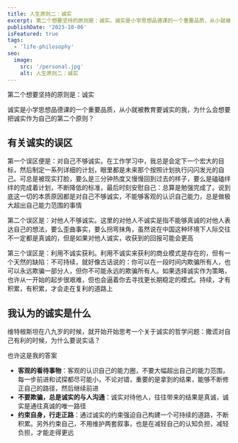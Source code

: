```yaml
---
title: 人生原则二：诚实
excerpt: 第二个想要坚持的原则是：诚实。诚实是小学思想品德课的一个重要品质，从小就被教育要诚实的我，为什么会想要把诚实作为自己的第二个原则？
publishDate: '2023-10-06'
isFeatured: true
tags:
  - 'life-philosophy'
seo:
  image:
    src: '/personal.jpg'
    alt: 人生原则二：诚实
---
```


第二个想要坚持的原则是：诚实

诚实是小学思想品德课的一个重要品质，从小就被教育要诚实的我，为什么会想要把诚实作为自己的第二个原则？

## 有关诚实的误区

第一个误区便是：对自己不够诚实。在工作学习中，我总是会定下一个宏大的目标，然后制定一系列详细的计划，眼里都是未来那个按照计划执行闪闪发光的自己。可总是被现实打脸，要么是三分钟热度又慢慢回到过去的样子，要么是磕磕绊绊的完成着计划，不断降低的标准，最后时刻安慰自己：总算是勉强完成了。说到底这一切的本质原因都是对自己不够诚实，不能够客观的认识自己能力，总是做极大超出自己能力范围的事情

第二个误区是：对他人不够诚实。这里的对他人不诚实是指不能够真诚的对他人表达自己的想法，要么歪曲事实，要么拐弯抹角，虽然说在中国这种环境下人际交往不一定都是真诚的，但是如果对他人诚实，收获到的回报可能会更高

第三个误区是：利用不诚实获利。利用不诚实来获利的商业模式是存在的，但有一个天然的缺陷：不可持续，就好像古话说的：你可以在一段时间内欺骗所有人，也可以永远欺骗一部分人，但你不可能永远的欺骗所有人。如果选择诚实作为策略，也许从一开始的起步很艰难，但也会逼着你去寻找更长期稳定的模式。持续，才有积累，有积累，才会走在复利的道路上

## 我认为的诚实是什么

维特根斯坦在八九岁的时候，就开始开始思考一个关于诚实的哲学问题：撒谎对自己有利的时候，为什么要说实话？

也许这是我的答案

- **客观的看待事物**：客观的认识自己的能力圈，不要大幅超出自己的能力范围，每一步前进和试探都尽可能小，不论对错，重要的是拿到的结果，能够不断修正自己的路径，然后继续前进
- **不要欺骗，总是诚实的与人沟通**：诚实对待他人，往往带来的结果是真诚，诚实是通往真诚的唯一路径
- **约束自身，行走正路**：通过诚实的约束强迫自己构建一个可持续的道路，不断积累。另外约束自己，不用维护两套叙事，也是在减轻自己的认知负担，减轻负担，才能走得更远
